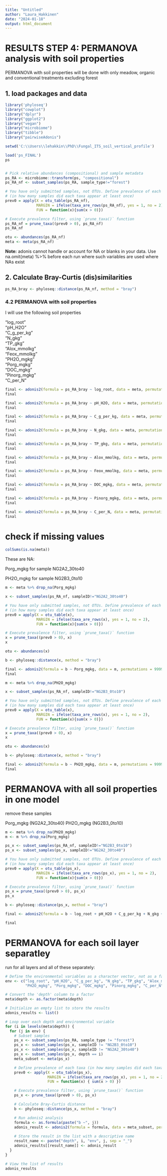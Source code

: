 ```yaml
---
title: "Untitled"
author: "Laura_Hakkinen"
date: "2024-01-18"
output: html_document
---
```


# RESULTS STEP 4: PERMANOVA analysis with soil properties

PERMANOVA with soil properties will be done with only meadow, organic and conventional treatments excluding forest

## 1. load packages and data
```r

library('phyloseq')
library("cowplot")
library("dplyr")
library("ggplot2")
library("vegan")
library("microbiome")
library("tibble")
library("pairwiseAdonis")

setwd('C:\\Users\\lehakkin\\PhD\\Fungal_ITS_soil_vertical_profile')

load('ps_FINAL')
ps


# Pick relative abundances (compositional) and sample metadata 
ps_RA <- microbiome::transform(ps, "compositional")
ps_RA_nf <- subset_samples(ps_RA, sample_type!="forest")

# You have only submitted samples, not OTUs. Define prevalence of each taxa
# (in how many samples did each taxa appear at least once)
prev0 = apply(X = otu_table(ps_RA_nf),
              MARGIN = ifelse(taxa_are_rows(ps_RA_nf), yes = 1, no = 2),
              FUN = function(x){sum(x > 0)})

# Execute prevalence filter, using `prune_taxa()` function
ps_RA_nf = prune_taxa((prev0 > 0), ps_RA_nf)
ps_RA_nf

otu <- abundances(ps_RA_nf)
meta <- meta(ps_RA_nf)
```


**Note:** adonis cannot handle or account for NA or blanks in your data. Use na.omit(meta) %>% before each run where such variables are used where NAs exist


## 2. Calculate Bray-Curtis (dis)similarities

```r
ps_RA_bray <- phyloseq::distance(ps_RA_nf, method = "bray")
```


### 4.2 PERMANOVA with soil properties

I will use the following soil properties
                           
"log_root"                                      
"pH_H2O"                                        
"C_g_per_kg"                                    
"N_gkg"                                         
"TP_gkg"                                        
"Alox_mmolkg"                                   
"Feox_mmolkg"                                   
"PH2O_mgkg"                                     
"Porg_mgkg"                                     
"DOC_mgkg"                                      
"Pinorg_mgkg"                                   
"C_per_N"


```r
final <- adonis2(formula = ps_RA_bray ~ log_root, data = meta, permutations = 9999, method = "bray")
final
```


```r
final <- adonis2(formula = ps_RA_bray ~ pH_H2O, data = meta, permutations = 9999, method = "bray")
final
```


```r
final <- adonis2(formula = ps_RA_bray ~ C_g_per_kg, data = meta, permutations = 9999, method = "bray")
final
```


```r
final <- adonis2(formula = ps_RA_bray ~ N_gkg, data = meta, permutations = 9999, method = "bray")
final
```


```r
final <- adonis2(formula = ps_RA_bray ~ TP_gkg, data = meta, permutations = 9999, method = "bray")
final
```


```r
final <- adonis2(formula = ps_RA_bray ~ Alox_mmolkg, data = meta, permutations = 9999, method = "bray")
final
```


```r
final <- adonis2(formula = ps_RA_bray ~ Feox_mmolkg, data = meta, permutations = 9999, method = "bray")
final
```

```r
final <- adonis2(formula = ps_RA_bray ~ DOC_mgkg, data = meta, permutations = 9999, method = "bray")
final
```

```r
final <- adonis2(formula = ps_RA_bray ~ Pinorg_mgkg, data = meta, permutations = 9999, method = "bray")
final
```

```r
final <- adonis2(formula = ps_RA_bray ~ C_per_N, data = meta, permutations = 9999, method = "bray")
final
```
                                      

# check if missing values

```r
colSums(is.na(meta))
```

These are NA:

Porg_mgkg for sample NG2A2_30to40

PH2O_mgkg for sample NG2B3_0to10

```r
m <- meta %>% drop_na(Porg_mgkg)

x <- subset_samples(ps_RA_nf, sampleID!="NG2A2_30to40")

# You have only submitted samples, not OTUs. Define prevalence of each taxa
# (in how many samples did each taxa appear at least once)
prev0 = apply(X = otu_table(x),
              MARGIN = ifelse(taxa_are_rows(x), yes = 1, no = 2),
              FUN = function(x){sum(x > 0)})

# Execute prevalence filter, using `prune_taxa()` function
x = prune_taxa((prev0 > 0), x)
x

otu <- abundances(x)

b <- phyloseq::distance(x, method = "bray")

final <- adonis2(formula = b ~ Porg_mgkg, data = m, permutations = 9999, method = "bray", by = "terms")
final
```


```r
m <- meta %>% drop_na(PH2O_mgkg)

x <- subset_samples(ps_RA_nf, sampleID!="NG2B3_0to10")

# You have only submitted samples, not OTUs. Define prevalence of each taxa
# (in how many samples did each taxa appear at least once)
prev0 = apply(X = otu_table(x),
              MARGIN = ifelse(taxa_are_rows(x), yes = 1, no = 2),
              FUN = function(x){sum(x > 0)})

# Execute prevalence filter, using `prune_taxa()` function
x = prune_taxa((prev0 > 0), x)
x

otu <- abundances(x)

b <- phyloseq::distance(x, method = "bray")

final <- adonis2(formula = b ~ PH2O_mgkg, data = m, permutations = 9999, method = "bray", by = "terms")
final
```


# PERMANOVA with all soil properties in one model

remove these samples

Porg_mgkg (NG2A2_30to40)
PH2O_mgkg (NG2B3_0to10)


```r


m <- meta %>% drop_na(PH2O_mgkg)
m <- m %>% drop_na(Porg_mgkg)

ps_x <- subset_samples(ps_RA_nf, sampleID!="NG2B3_0to10")
ps_x <- subset_samples(ps_x, sampleID!="NG2A2_30to40")

# You have only submitted samples, not OTUs. Define prevalence of each taxa
# (in how many samples did each taxa appear at least once)
prev0 = apply(X = otu_table(ps_x),
              MARGIN = ifelse(taxa_are_rows(ps_x), yes = 1, no = 2),
              FUN = function(x){sum(x > 0)})

# Execute prevalence filter, using `prune_taxa()` function
ps_x = prune_taxa((prev0 > 0), ps_x)
ps_x

b <- phyloseq::distance(ps_x, method = "bray")

final <- adonis2(formula = b ~ log_root + pH_H2O + C_g_per_kg + N_gkg + TP_gkg + Alox_mmolkg + Feox_mmolkg + PH2O_mgkg + Porg_mgkg + DOC_mgkg + Pinorg_mgkg + C_per_N, data = m, permutations = 9999, method = "bray", by = NULL)

final
```

# PERMANOVA for each soil layer separatley

run for all layers and all of these separately: 

```r

# Define the environmental variables as a character vector, not as a factor
env <- c("log_root", "pH_H2O", "C_g_per_kg", "N_gkg", "TP_gkg", "Alox_mmolkg", "Feox_mmolkg", 
         "PH2O_mgkg", "Porg_mgkg", "DOC_mgkg", "Pinorg_mgkg", "C_per_N")

# Convert the 'depth' column to a factor
meta$depth <- as.factor(meta$depth)

# Initialize an empty list to store the results
adonis_results <- list()

# Loop over each depth and environmental variable
for (i in levels(meta$depth)) {
  for (j in env) {
    # Subset samples
    ps_x <- subset_samples(ps_RA, sample_type != "forest")
    ps_x <- subset_samples(ps_x, sampleID != "NG2B3_0to10")
    ps_x <- subset_samples(ps_x, sampleID != "NG2A2_30to40")
    ps_x <- subset_samples(ps_x, depth == i)
    meta_subset <- meta(ps_x)

    # Define prevalence of each taxa (in how many samples did each taxa appear at least once)
    prev0 <- apply(X = otu_table(ps_x),
                   MARGIN = ifelse(taxa_are_rows(ps_x), yes = 1, no = 2),
                   FUN = function(x) { sum(x > 0) })

    # Execute prevalence filter, using `prune_taxa()` function
    ps_x <- prune_taxa((prev0 > 0), ps_x)

    # Calculate Bray-Curtis distance
    b <- phyloseq::distance(ps_x, method = "bray")

    # Run adonis2 analysis
    formula <- as.formula(paste("b ~", j))
    adonis_result <- adonis2(formula = formula, data = meta_subset, permutations = 9999, method = "bray", by = NULL)
    
    # Store the result in the list with a descriptive name
    result_name <- paste("depth", i, "env", j, sep = "_")
    adonis_results[[result_name]] <- adonis_result
  }
}

# View the list of results
adonis_results

```



